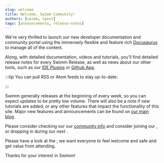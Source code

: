 ```yaml
---
slug: welcome
title: Welcome, Swimm Community!
authors: [swimm, tpost] 
tags: [announcements, release-notes]
---
```


We're very thrilled to launch our new developer documentation and community 
portal using the immensely flexible and feature rich [Docusaurus](https://docusaurus.io) 
to manage all of the content.

Along, with detailed documentation, videos and tutorials, you'll find detailed 
release notes for every Swimm Release, as well as news about our other tools, such
as our [IDE Plugins](/docs/publishing-content/ide-plugins) or [Github App](/docs/continuous-integration/github-app).

:::tip You can pull RSS or Atom feeds to stay up-to-date:

<FeedSelector />

:::

Swimm generally releases at the beginning of every week, so you can expect updates
to be pretty low volume. There will also be a note if new tutorials are added, or
any other features that impact the functionality of this site. Major new features
and announcements can be found on [our main blog](https://swimm.io/blog/).

Please consider checking our our [community info](/community) and consider joining
our <SwimmLink target="slack" />, or dropping in during our next <SwimmLink target="officeHours" />.

Please have a look at the <SwimmLink target="conduct" />; we want everyone to feel
welcome and safe and get value from attending.

Thanks for your interest in Swimm!